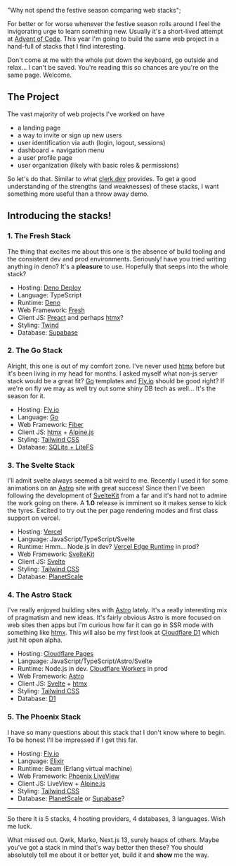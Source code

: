   "Why not spend the festive season comparing web stacks";

For better or for worse whenever the festive season rolls around I feel the
invigorating urge to learn something new. Usually it's a short-lived attempt
at [Advent of Code][aoc]. This year I'm going to build the same web project in a hand-full
of stacks that I find interesting.

Don't come at me with the whole put down the keyboard, go outside and relax...
I can't be saved. You're reading this so chances are you're on the same page.
Welcome.

## The Project

The vast majority of web projects I've worked on have

- a landing page
- a way to invite or sign up new users
- user identification via auth (login, logout, sessions)
- dashboard + navigation menu
- a user profile page
- user organization (likely with basic roles & permissions)

So let's do that. Similar to what [clerk.dev][clerk] provides.
To get a good understanding of the strengths (and weaknesses) of these
stacks, I want something more useful than a throw away demo.

[aoc]: https://adventofcode.com/
[clerk]: https://clerk.dev/components

## Introducing the stacks!

### 1. The Fresh Stack

The thing that excites me about this one is the absence of build tooling
and the consistent dev and prod environments. Seriously! have you tried writing
anything in deno? It's a **pleasure** to use. Hopefully that seeps into the whole stack?

- Hosting: [Deno Deploy][deno-deploy]
- Language: TypeScript
- Runtime: [Deno][deno]
- Web Framework: [Fresh][fresh]
- Client JS: [Preact][preact] and perhaps [htmx][htmx]?
- Styling: [Twind][twind]
- Database: [Supabase][supabase]

[deno]: https://deno.land/
[deno-deploy]: https://deno.com/deploy
[fresh]: https://fresh.deno.dev/
[preact]: https://preactjs.com/
[htmx]: https://htmx.org/
[twind]: https://twind.dev/
[planetscale]: https://planetscale.com/
[supabase]: https://supabase.com/

### 2. The Go Stack

Alright, this one is out of my comfort zone. I've never used [htmx] before but it's been
living in my head for months. I asked myself what non-js server stack would be
a great fit? [Go][go] templates and [Fly.io][fly] should be good right?
If we're on fly we may as well try out some shiny DB tech as well...
It's the season for it.

- Hosting: [Fly.io][fly]
- Language: [Go][go]
- Web Framework: [Fiber][fiber]
- Client JS: [htmx][htmx] + [Alpine.js][alpine]
- Styling: [Tailwind CSS][tailwind]
- Database: [SQLite + LiteFS][litefs]

[go]: https://go.dev/
[fiber]: https://gofiber.io/
[fly]: https://fly.io/
[alpine]: https://alpinejs.dev/
[tailwind]: https://tailwindcss.com/
[litefs]: https://fly.io/docs/litefs/

### 3. The Svelte Stack

I'll admit svelte always seemed a bit weird to me. Recently I used it for some animations
on an [Astro][astro] site with great success! Since then
I've been following the development of [SvelteKit][sk] from a far and it's hard not to
admire the work going on there. A **1.0** release is imminent so it makes sense to kick the
tyres. Excited to try out the per page rendering modes and first class support on vercel.

- Hosting: [Vercel][vercel]
- Language: JavaScript/TypeScript/Svelte
- Runtime: Hmm... Node.js in dev? [Vercel Edge Runtime][ver] in prod?
- Web Framework: [SvelteKit][sk]
- Client JS: [Svelte][svelte]
- Styling: [Tailwind CSS][tailwind]
- Database: [PlanetScale][planetscale]

[vercel]: https://vercel.com/
[ver]: https://edge-runtime.vercel.app/
[sk]: https://kit.svelte.dev/
[svelte]: https://svelte.dev/

### 4. The Astro Stack

I've really enjoyed building sites with [Astro][astro] lately. It's a really interesting mix of
pragmatism and new ideas. It's fairly obvious Astro is more focused on web sites then apps but
I'm curious how far it can go in SSR mode with something like [htmx][htmx]. This will also be my
first look at [Cloudflare D1][d1] which just hit open alpha.

- Hosting: [Cloudflare Pages][cfp]
- Language: JavaScript/TypeScript/Astro/Svelte
- Runtime: Node.js in dev. [Cloudflare Workers][cfw] in prod
- Web Framework: [Astro][astro]
- Client JS: [Svelte][svelte] + [htmx][htmx]
- Styling: [Tailwind CSS][tailwind]
- Database: [D1][d1]

[cfp]: https://pages.cloudflare.com/
[cfw]: https://developers.cloudflare.com/workers/
[astro]: https://astro.build/
[d1]: https://developers.cloudflare.com/d1/

### 5. The Phoenix Stack

I have so many questions about this stack that I don't know where to begin.
To be honest I'll be impressed if I get this far.

- Hosting: [Fly.io][fly]
- Language: [Elixir][elixir]
- Runtime: Beam (Erlang virtual machine)
- Web Framework: [Phoenix LiveView][phoenix]
- Client JS: LiveView + [Alpine.js][alpine]
- Styling: [Tailwind CSS][tailwind]
- Database: [PlanetScale][planetscale] or [Supabase][supabase]?

[elixir]: https://elixir-lang.org/
[phoenix]: https://www.phoenixframework.org/

---

So there it is 5 stacks, 4 hosting providers, 4 databases, 3 languages. Wish me luck.

What missed out. Qwik, Marko, Next.js 13, surely heaps of others. Maybe you've got a
stack in mind that's way better then these? You should absolutely tell me about it or
better yet, build it and **show** me the way.
